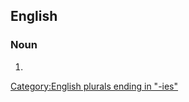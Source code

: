 ==English==

===Noun===
{{head|en|noun form}}

# {{plural of|infrequency|lang=en}}

[[Category:English plurals ending in "-ies"]]